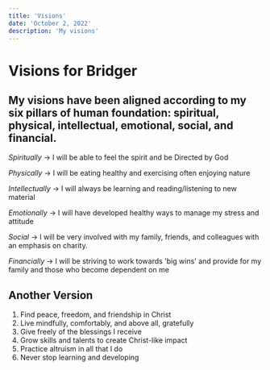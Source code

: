 ```yaml
---
title: 'Visions'
date: 'October 2, 2022'
description: 'My visions'
---
```


# Visions for Bridger

## My visions have been aligned according to my six pillars of human foundation: spiritual, physical, intellectual, emotional, social, and financial.

_Spiritually_ → I will be able to feel the spirit and be Directed by God

_Physically_ → I will be eating healthy and exercising often enjoying nature

_Intellectually_ → I will always be learning and reading/listening to new material

_Emotionally_ → I will have developed healthy ways to manage my stress and attitude

_Social_ → I will be very involved with my family, friends, and colleagues with an emphasis on charity.

_Financially_ → I will be striving to work towards 'big wins' and provide for my family and those who become dependent on me

## Another Version

1. Find peace, freedom, and friendship in Christ
2. Live mindfully, comfortably, and above all, gratefully
3. Give freely of the blessings I receive
4. Grow skills and talents to create Christ-like impact
5. Practice altruism in all that I do
6. Never stop learning and developing
